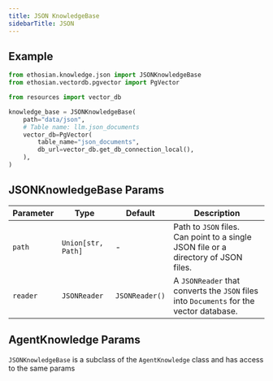 ```yaml
---
title: JSON KnowledgeBase
sidebarTitle: JSON
---
```


## Example

```python knowledge_base.py
from ethosian.knowledge.json import JSONKnowledgeBase
from ethosian.vectordb.pgvector import PgVector

from resources import vector_db

knowledge_base = JSONKnowledgeBase(
    path="data/json",
    # Table name: llm.json_documents
    vector_db=PgVector(
        table_name="json_documents",
        db_url=vector_db.get_db_connection_local(),
    ),
)
```

## JSONKnowledgeBase Params

| Parameter | Type | Default | Description |
| --- | --- | --- | --- |
| `path` | `Union[str, Path]` | - | Path to `JSON` files.<br/>Can point to a single JSON file or a directory of JSON files. |
| `reader` | `JSONReader` | `JSONReader()` | A `JSONReader` that converts the `JSON` files into `Documents` for the vector database. |

## AgentKnowledge Params

`JSONKnowledgeBase` is a subclass of the `AgentKnowledge` class and has access to the same params

<Snippet file="kb-base-reference.mdx" />

